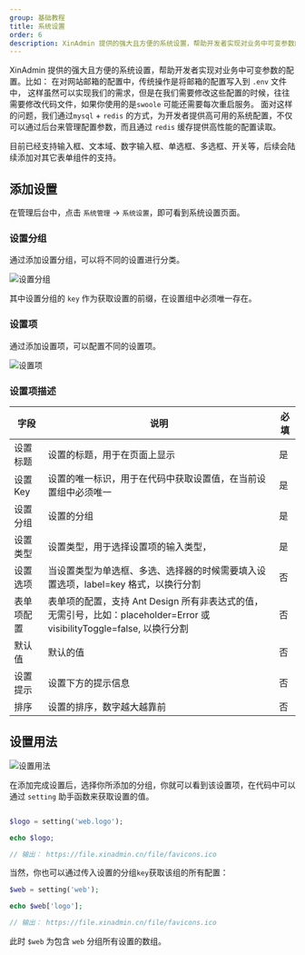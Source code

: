 ```yaml
---
group: 基础教程
title: 系统设置
order: 6
description: XinAdmin 提供的强大且方便的系统设置，帮助开发者实现对业务中可变参数的配置。
---
```


XinAdmin 提供的强大且方便的系统设置，帮助开发者实现对业务中可变参数的配置。比如：
在对网站邮箱的配置中，传统操作是将邮箱的配置写入到 `.env` 文件中，
这样虽然可以实现我们的需求，但是在我们需要修改这些配置的时候，往往需要修改代码文件，如果你使用的是`swoole` 可能还需要每次重启服务。
面对这样的问题，我们通过`mysql` + `redis` 的方式，为开发者提供高可用的系统配置，不仅可以通过后台来管理配置参数，而且通过 `redis` 缓存提供高性能的配置读取。

目前已经支持输入框、文本域、数字输入框、单选框、多选框、开关等，后续会陆续添加对其它表单组件的支持。

## 添加设置

在管理后台中，点击 `系统管理` -> `系统设置`，即可看到系统设置页面。

### 设置分组

通过添加设置分组，可以将不同的设置进行分类。

<img src="../img/base-setting-1.png" alt="设置分组"/>

其中设置分组的 `key` 作为获取设置的前缀，在设置组中必须唯一存在。

### 设置项

通过添加设置项，可以配置不同的设置项。

<img src="../img/base-setting-2.png" alt="设置项"/>

### 设置项描述

| 字段       | 说明                                                                                                                    | 必填 |
| ---------- | ----------------------------------------------------------------------------------------------------------------------- | ---- |
| 设置标题   | 设置的标题，用于在页面上显示                                                                                            | 是   |
| 设置 Key   | 设置的唯一标识，用于在代码中获取设置值，在当前设置组中必须唯一                                                          | 是   |
| 设置分组   | 设置的分组                                                                                                              | 是   |
| 设置类型   | 设置类型，用于选择设置项的输入类型，                                                                                    | 是   |
| 设置选项   | 当设置类型为单选框、多选、选择器的时候需要填入设置选项，label=key 格式，以换行分割                                      | 否   |
| 表单项配置 | 表单项的配置，支持 Ant Design 所有非表达式的值，无需引号，比如：placeholder=Error 或 visibilityToggle=false, 以换行分割 | 否   |
| 默认值     | 默认的值                                                                                                                | 否   |
| 设置提示   | 设置下方的提示信息                                                                                                      | 否   |
| 排序       | 设置的排序，数字越大越靠前                                                                                              | 否   |

## 设置用法

<img src="../img/base-setting-3.png" alt="设置用法"/>

在添加完成设置后，选择你所添加的分组，你就可以看到该设置项，在代码中可以通过 `setting` 助手函数来获取设置的值。

```php

$logo = setting('web.logo');

echo $logo;

// 输出： https://file.xinadmin.cn/file/favicons.ico

```

当然，你也可以通过传入设置的分组`key`获取该组的所有配置：

```php
$web = setting('web');

echo $web['logo'];

// 输出： https://file.xinadmin.cn/file/favicons.ico
```

此时 `$web` 为包含 `web` 分组所有设置的数组。
